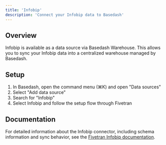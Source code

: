 ```yaml
---
title: 'Infobip'
description: 'Connect your Infobip data to Basedash'
---
```


## Overview

Infobip is available as a data source via Basedash Warehouse. This allows you to sync your Infobip data into a centralized warehouse managed by Basedash.

## Setup

1. In Basedash, open the command menu (⌘K) and open "Data sources"
2. Select "Add data source"
3. Search for "Infobip"
4. Select Infobip and follow the setup flow through Fivetran

## Documentation

For detailed information about the Infobip connector, including schema information and sync behavior, see the [Fivetran Infobip documentation](https://fivetran.com/docs/connectors/applications/infobip).
